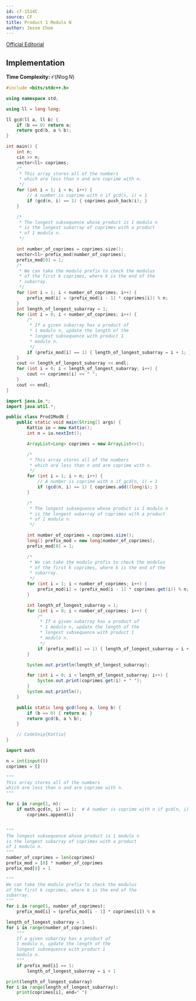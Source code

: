 ```yaml
---
id: cf-1514C
source: CF
title: Product 1 Modulo N
author: Jesse Choe
---
```


[Official Editorial](https://codeforces.com/blog/entry/89810)

## Implementation

**Time Complexity:** $\mathcal{O}(N\log N)$

<LanguageSection>
<CPPSection>

```cpp
#include <bits/stdc++.h>

using namespace std;

using ll = long long;

ll gcd(ll a, ll b) {
	if (b == 0) return a;
	return gcd(b, a % b);
}

int main() {
	int n;
	cin >> n;
	vector<ll> coprimes;
	/*
	 * This array stores all of the numbers
	 * which are less than n and are coprime with n.
	 */
	for (int i = 1; i < n; i++) {
		// A number is coprime with n if gcd(n, i) = 1
		if (gcd(n, i) == 1) { coprimes.push_back(i); }
	}

	/*
	 * The longest subsequence whose product is 1 modulo n
	 * is the longest subarray of coprimes with a product
	 * of 1 modulo n.
	 */

	int number_of_coprimes = coprimes.size();
	vector<ll> prefix_mod(number_of_coprimes);
	prefix_mod[0] = 1;
	/*
	 * We can take the modulo prefix to check the modulus
	 * of the first k coprimes, where k is the end of the
	 * subarray.
	 */
	for (int i = 1; i < number_of_coprimes; i++) {
		prefix_mod[i] = (prefix_mod[i - 1] * coprimes[i]) % n;
	}
	int length_of_longest_subarray = 1;
	for (int i = 0; i < number_of_coprimes; i++) {
		/*
		 * If a given subarray has a product of
		 * 1 modulo n, update the length of the
		 * longest subsequence with product 1
		 * modulo n.
		 */
		if (prefix_mod[i] == 1) { length_of_longest_subarray = i + 1; }
	}
	cout << length_of_longest_subarray << endl;
	for (int i = 0; i < length_of_longest_subarray; i++) {
		cout << coprimes[i] << " ";
	}
	cout << endl;
}
```

</CPPSection>
<JavaSection>

```java
import java.io.*;
import java.util.*;

public class Prod1ModN {
	public static void main(String[] args) {
		Kattio io = new Kattio();
		int n = io.nextInt();

		ArrayList<Long> coprimes = new ArrayList<>();

		/*
		 * This array stores all of the numbers
		 * which are less than n and are coprime with n.
		 */
		for (int i = 1; i < n; i++) {
			// A number is coprime with n if gcd(n, i) = 1
			if (gcd(n, i) == 1) { coprimes.add((long)i); }
		}

		/*
		 * The longest subsequence whose product is 1 modulo n
		 * is the longest subarray of coprimes with a product
		 * of 1 modulo n.
		 */

		int number_of_coprimes = coprimes.size();
		long[] prefix_mod = new long[number_of_coprimes];
		prefix_mod[0] = 1;

		/*
		 * We can take the modulo prefix to check the modulus
		 * of the first k coprimes, where k is the end of the
		 * subarray.
		 */
		for (int i = 1; i < number_of_coprimes; i++) {
			prefix_mod[i] = (prefix_mod[i - 1] * coprimes.get(i)) % n;
		}

		int length_of_longest_subarray = 1;
		for (int i = 0; i < number_of_coprimes; i++) {
			/*
			 * If a given subarray has a product of
			 * 1 modulo n, update the length of the
			 * longest subsequence with product 1
			 * modulo n.
			 */
			if (prefix_mod[i] == 1) { length_of_longest_subarray = i + 1; }
		}

		System.out.println(length_of_longest_subarray);

		for (int i = 0; i < length_of_longest_subarray; i++) {
			System.out.print(coprimes.get(i) + " ");
		}
		System.out.println();
	}

	public static long gcd(long a, long b) {
		if (b == 0) { return a; }
		return gcd(b, a % b);
	}

	// CodeSnip{Kattio}
}
```

</JavaSection>
<PySection>

```py
import math

n = int(input())
coprimes = []

"""
This array stores all of the numbers
which are less than n and are coprime with n. 
"""

for i in range(1, n):
	if math.gcd(n, i) == 1:  # A number is coprime with n if gcd(n, i) == 1
		coprimes.append(i)


"""
The longest subsequence whose product is 1 modulo n
is the longest subarray of coprimes with a product
of 1 modulo n.
"""
number_of_coprimes = len(coprimes)
prefix_mod = [0] * number_of_coprimes
prefix_mod[0] = 1

"""
We can take the modulo prefix to check the modulus
of the first k coprimes, where k is the end of the
subarray.
"""
for i in range(1, number_of_coprimes):
	prefix_mod[i] = (prefix_mod[i - 1] * coprimes[i]) % n

length_of_longest_subarray = 1
for i in range(number_of_coprimes):
    """
	If a given subarray has a product of
	1 modulo n, update the length of the
	longest subsequence with product 1
	modulo n.
    """
    if prefix_mod[i] == 1:
        length_of_longest_subarray = i + 1

print(length_of_longest_subarray)
for i in range(length_of_longest_subarray):
	print(coprimes[i], end=" ")
```

</PySection>
</LanguageSection>
